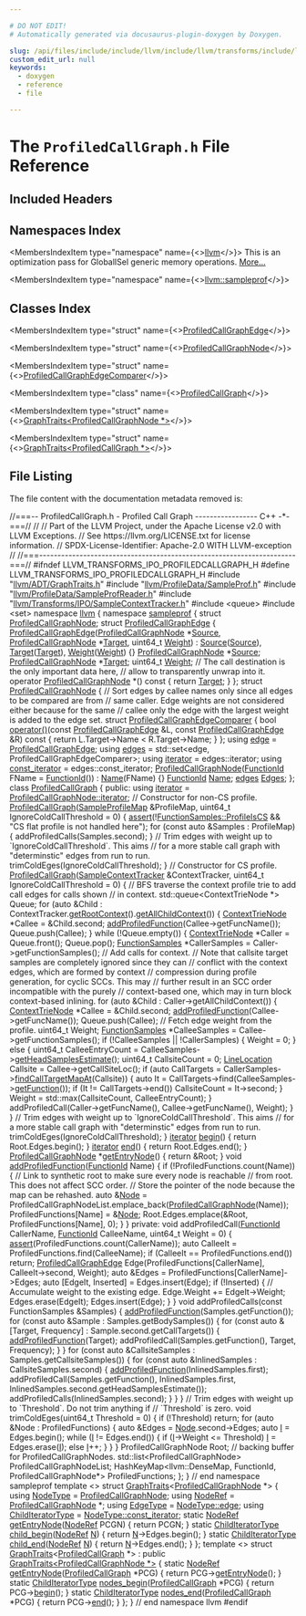 ```yaml
---

# DO NOT EDIT!
# Automatically generated via docusaurus-plugin-doxygen by Doxygen.

slug: /api/files/include/include/llvm/include/llvm/transforms/include/llvm/transforms/ipo/profiledcallgraph-h
custom_edit_url: null
keywords:
  - doxygen
  - reference
  - file

---
```





# The `ProfiledCallGraph.h` File Reference

<DoxygenPage pluginConfig={pluginConfig}>



## Included Headers

<IncludesList>
<IncludesListItem
  filePath="llvm/ADT/GraphTraits.h"
  permalink="/docs/api/files/include/include/llvm/include/llvm/adt/graphtraits-h"
  isLocal="true" />
<IncludesListItem
  filePath="llvm/ProfileData/SampleProf.h"
  permalink="/docs/api/files/include/include/llvm/include/llvm/profiledata/sampleprof-h"
  isLocal="true" />
<IncludesListItem
  filePath="llvm/ProfileData/SampleProfReader.h"
  permalink="/docs/api/files/include/include/llvm/include/llvm/profiledata/sampleprofreader-h"
  isLocal="true" />
<IncludesListItem
  filePath="llvm/Transforms/IPO/SampleContextTracker.h"
  permalink="/docs/api/files/include/include/llvm/include/llvm/transforms/include/llvm/transforms/ipo/samplecontexttracker-h"
  isLocal="true" />
<IncludesListItem
  filePath="queue"
  permalink=""
  isLocal="false" />
<IncludesListItem
  filePath="set"
  permalink=""
  isLocal="false" />
</IncludesList>

## Namespaces Index

<MembersIndex>

<MembersIndexItem
  type="namespace"
  name={<><a href="/docs/api/namespaces/llvm">llvm</a></>}>
This is an optimization pass for GlobalISel generic memory operations. <a href="/docs/api/namespaces/llvm/#details">More...</a>
</MembersIndexItem>

<MembersIndexItem
  type="namespace"
  name={<><a href="/docs/api/namespaces/llvm/sampleprof">llvm::sampleprof</a></>}>
</MembersIndexItem>

</MembersIndex>

## Classes Index

<MembersIndex>

<MembersIndexItem
  type="struct"
  name={<><a href="/docs/api/structs/llvm/sampleprof/profiledcallgraphedge">ProfiledCallGraphEdge</a></>}>
</MembersIndexItem>

<MembersIndexItem
  type="struct"
  name={<><a href="/docs/api/structs/llvm/sampleprof/profiledcallgraphnode">ProfiledCallGraphNode</a></>}>
</MembersIndexItem>

<MembersIndexItem
  type="struct"
  name={<><a href="/docs/api/structs/llvm/sampleprof/profiledcallgraphnode/profiledcallgraphedgecomparer">ProfiledCallGraphEdgeComparer</a></>}>
</MembersIndexItem>

<MembersIndexItem
  type="class"
  name={<><a href="/docs/api/classes/llvm/sampleprof/profiledcallgraph">ProfiledCallGraph</a></>}>
</MembersIndexItem>

<MembersIndexItem
  type="struct"
  name={<><a href="/docs/api/structs/llvm/graphtraits-3415cdfe2a550135494395498d7d0793">GraphTraits&lt;ProfiledCallGraphNode *&gt;</a></>}>
</MembersIndexItem>

<MembersIndexItem
  type="struct"
  name={<><a href="/docs/api/structs/llvm/graphtraits-f1a5a865e618ee33971da5868fe61069">GraphTraits&lt;ProfiledCallGraph *&gt;</a></>}>
</MembersIndexItem>

</MembersIndex>


## File Listing

The file content with the documentation metadata removed is:

<ProgramListing>

<Link id="l00001" /><CodeLine lineNumber="1"><Highlight kind="comment">//===-- ProfiledCallGraph.h - Profiled Call Graph ----------------- C++ -&#42;-===//</Highlight><Highlight kind="normal"></Highlight></CodeLine>
<Link id="l00002" /><CodeLine lineNumber="2"><Highlight kind="normal"></Highlight><Highlight kind="comment">//</Highlight><Highlight kind="normal"></Highlight></CodeLine>
<Link id="l00003" /><CodeLine lineNumber="3"><Highlight kind="normal"></Highlight><Highlight kind="comment">// Part of the LLVM Project, under the Apache License v2.0 with LLVM Exceptions.</Highlight><Highlight kind="normal"></Highlight></CodeLine>
<Link id="l00004" /><CodeLine lineNumber="4"><Highlight kind="normal"></Highlight><Highlight kind="comment">// See https://llvm.org/LICENSE.txt for license information.</Highlight><Highlight kind="normal"></Highlight></CodeLine>
<Link id="l00005" /><CodeLine lineNumber="5"><Highlight kind="normal"></Highlight><Highlight kind="comment">// SPDX-License-Identifier: Apache-2.0 WITH LLVM-exception</Highlight><Highlight kind="normal"></Highlight></CodeLine>
<Link id="l00006" /><CodeLine lineNumber="6"><Highlight kind="normal"></Highlight><Highlight kind="comment">//</Highlight><Highlight kind="normal"></Highlight></CodeLine>
<Link id="l00007" /><CodeLine lineNumber="7"><Highlight kind="normal"></Highlight><Highlight kind="comment">//===----------------------------------------------------------------------===//</Highlight><Highlight kind="normal"></Highlight></CodeLine>
<Link id="l00008" /><CodeLine lineNumber="8"><Highlight kind="normal"></Highlight></CodeLine>
<Link id="l00009" /><CodeLine lineNumber="9"><Highlight kind="normal"></Highlight><Highlight kind="preprocessor">#ifndef LLVM&#95;TRANSFORMS&#95;IPO&#95;PROFILEDCALLGRAPH&#95;H</Highlight><Highlight kind="normal"></Highlight></CodeLine>
<Link id="l00010" /><CodeLine lineNumber="10"><Highlight kind="normal"></Highlight><Highlight kind="preprocessor">#define LLVM&#95;TRANSFORMS&#95;IPO&#95;PROFILEDCALLGRAPH&#95;H</Highlight><Highlight kind="normal"></Highlight></CodeLine>
<Link id="l00011" /><CodeLine lineNumber="11"><Highlight kind="normal"></Highlight></CodeLine>
<Link id="l00012" /><CodeLine lineNumber="12"><Highlight kind="normal"></Highlight><Highlight kind="preprocessor">#include &quot;<a href="/docs/api/files/include/include/llvm/include/llvm/adt/graphtraits-h">llvm/ADT/GraphTraits.h</a>&quot;</Highlight><Highlight kind="normal"></Highlight></CodeLine>
<Link id="l00013" /><CodeLine lineNumber="13"><Highlight kind="normal"></Highlight><Highlight kind="preprocessor">#include &quot;<a href="/docs/api/files/include/include/llvm/include/llvm/profiledata/sampleprof-h">llvm/ProfileData/SampleProf.h</a>&quot;</Highlight><Highlight kind="normal"></Highlight></CodeLine>
<Link id="l00014" /><CodeLine lineNumber="14"><Highlight kind="normal"></Highlight><Highlight kind="preprocessor">#include &quot;<a href="/docs/api/files/include/include/llvm/include/llvm/profiledata/sampleprofreader-h">llvm/ProfileData/SampleProfReader.h</a>&quot;</Highlight><Highlight kind="normal"></Highlight></CodeLine>
<Link id="l00015" /><CodeLine lineNumber="15"><Highlight kind="normal"></Highlight><Highlight kind="preprocessor">#include &quot;<a href="/docs/api/files/include/include/llvm/include/llvm/transforms/include/llvm/transforms/ipo/samplecontexttracker-h">llvm/Transforms/IPO/SampleContextTracker.h</a>&quot;</Highlight><Highlight kind="normal"></Highlight></CodeLine>
<Link id="l00016" /><CodeLine lineNumber="16"><Highlight kind="normal"></Highlight><Highlight kind="preprocessor">#include &lt;queue&gt;</Highlight><Highlight kind="normal"></Highlight></CodeLine>
<Link id="l00017" /><CodeLine lineNumber="17"><Highlight kind="normal"></Highlight><Highlight kind="preprocessor">#include &lt;set&gt;</Highlight><Highlight kind="normal"></Highlight></CodeLine>
<Link id="l00018" /><CodeLine lineNumber="18"><Highlight kind="normal"></Highlight></CodeLine>
<Link id="l00019" /><CodeLine lineNumber="19"><Highlight kind="normal"></Highlight><Highlight kind="keyword">namespace </Highlight><Highlight kind="normal"><a href="/docs/api/namespaces/llvm">llvm</a> &#123;</Highlight></CodeLine>
<Link id="l00020" /><CodeLine lineNumber="20"><Highlight kind="normal"></Highlight><Highlight kind="keyword">namespace </Highlight><Highlight kind="normal"><a href="/docs/api/namespaces/llvm/sampleprof">sampleprof</a> &#123;</Highlight></CodeLine>
<Link id="l00021" /><CodeLine lineNumber="21"><Highlight kind="normal"></Highlight></CodeLine>
<Link id="l00022" /><CodeLine lineNumber="22"><Highlight kind="normal"></Highlight><Highlight kind="keyword">struct </Highlight><Highlight kind="normal"><a href="/docs/api/structs/llvm/sampleprof/profiledcallgraphnode">ProfiledCallGraphNode</a>;</Highlight></CodeLine>
<Link id="l00023" /><CodeLine lineNumber="23"><Highlight kind="normal"></Highlight></CodeLine>
<Link id="l00024" /><CodeLine lineNumber="24" lineLink="/docs/api/structs/llvm/sampleprof/profiledcallgraphedge"><Highlight kind="normal"></Highlight><Highlight kind="keyword">struct </Highlight><Highlight kind="normal"><a href="/docs/api/structs/llvm/sampleprof/profiledcallgraphedge/#a7c3bce256b7fc8bcec5313720be8a1fb">ProfiledCallGraphEdge</a> &#123;</Highlight></CodeLine>
<Link id="l00025" /><CodeLine lineNumber="25" lineLink="/docs/api/structs/llvm/sampleprof/profiledcallgraphedge/#a7c3bce256b7fc8bcec5313720be8a1fb"><Highlight kind="normal">  <a href="/docs/api/structs/llvm/sampleprof/profiledcallgraphedge/#a7c3bce256b7fc8bcec5313720be8a1fb">ProfiledCallGraphEdge</a>(<a href="/docs/api/structs/llvm/sampleprof/profiledcallgraphnode">ProfiledCallGraphNode</a> &#42;<a href="/docs/api/structs/llvm/sampleprof/profiledcallgraphedge/#aceb419031c00964beca4bc216d551a92">Source</a>,</Highlight></CodeLine>
<Link id="l00026" /><CodeLine lineNumber="26"><Highlight kind="normal">                        <a href="/docs/api/structs/llvm/sampleprof/profiledcallgraphnode">ProfiledCallGraphNode</a> &#42;<a href="/docs/api/structs/llvm/sampleprof/profiledcallgraphedge/#a2fc59329671e9c73c6e874e528d99cb8">Target</a>, uint64&#95;t <a href="/docs/api/structs/llvm/sampleprof/profiledcallgraphedge/#af2bbcdc7eb00fee33abbccc81546aa19">Weight</a>)</Highlight></CodeLine>
<Link id="l00027" /><CodeLine lineNumber="27"><Highlight kind="normal">      : <a href="/docs/api/structs/llvm/sampleprof/profiledcallgraphedge/#aceb419031c00964beca4bc216d551a92">Source</a>(<a href="/docs/api/structs/llvm/sampleprof/profiledcallgraphedge/#aceb419031c00964beca4bc216d551a92">Source</a>), <a href="/docs/api/structs/llvm/sampleprof/profiledcallgraphedge/#a2fc59329671e9c73c6e874e528d99cb8">Target</a>(<a href="/docs/api/structs/llvm/sampleprof/profiledcallgraphedge/#a2fc59329671e9c73c6e874e528d99cb8">Target</a>), <a href="/docs/api/structs/llvm/sampleprof/profiledcallgraphedge/#af2bbcdc7eb00fee33abbccc81546aa19">Weight</a>(<a href="/docs/api/structs/llvm/sampleprof/profiledcallgraphedge/#af2bbcdc7eb00fee33abbccc81546aa19">Weight</a>) &#123;&#125;</Highlight></CodeLine>
<Link id="l00028" /><CodeLine lineNumber="28" lineLink="/docs/api/structs/llvm/sampleprof/profiledcallgraphedge/#aceb419031c00964beca4bc216d551a92"><Highlight kind="normal">  <a href="/docs/api/structs/llvm/sampleprof/profiledcallgraphnode">ProfiledCallGraphNode</a> &#42;<a href="/docs/api/structs/llvm/sampleprof/profiledcallgraphedge/#aceb419031c00964beca4bc216d551a92">Source</a>;</Highlight></CodeLine>
<Link id="l00029" /><CodeLine lineNumber="29" lineLink="/docs/api/structs/llvm/sampleprof/profiledcallgraphedge/#a2fc59329671e9c73c6e874e528d99cb8"><Highlight kind="normal">  <a href="/docs/api/structs/llvm/sampleprof/profiledcallgraphnode">ProfiledCallGraphNode</a> &#42;<a href="/docs/api/structs/llvm/sampleprof/profiledcallgraphedge/#a2fc59329671e9c73c6e874e528d99cb8">Target</a>;</Highlight></CodeLine>
<Link id="l00030" /><CodeLine lineNumber="30" lineLink="/docs/api/structs/llvm/sampleprof/profiledcallgraphedge/#af2bbcdc7eb00fee33abbccc81546aa19"><Highlight kind="normal">  uint64&#95;t <a href="/docs/api/structs/llvm/sampleprof/profiledcallgraphedge/#af2bbcdc7eb00fee33abbccc81546aa19">Weight</a>;</Highlight></CodeLine>
<Link id="l00031" /><CodeLine lineNumber="31"><Highlight kind="normal"></Highlight></CodeLine>
<Link id="l00032" /><CodeLine lineNumber="32"><Highlight kind="normal">  </Highlight><Highlight kind="comment">// The call destination is the only important data here,</Highlight><Highlight kind="normal"></Highlight></CodeLine>
<Link id="l00033" /><CodeLine lineNumber="33"><Highlight kind="normal">  </Highlight><Highlight kind="comment">// allow to transparently unwrap into it.</Highlight><Highlight kind="normal"></Highlight></CodeLine>
<Link id="l00034" /><CodeLine lineNumber="34" lineLink="/docs/api/structs/llvm/sampleprof/profiledcallgraphedge/#a85a71e9cbc21873264089de8181b5bf2"><Highlight kind="normal">  </Highlight><Highlight kind="keyword">operator</Highlight><Highlight kind="normal"> <a href="/docs/api/structs/llvm/sampleprof/profiledcallgraphnode">ProfiledCallGraphNode</a> &#42;() </Highlight><Highlight kind="keyword">const</Highlight><Highlight kind="normal"> &#123; </Highlight><Highlight kind="keywordflow">return</Highlight><Highlight kind="normal"> <a href="/docs/api/structs/llvm/sampleprof/profiledcallgraphedge/#a2fc59329671e9c73c6e874e528d99cb8">Target</a>; &#125;</Highlight></CodeLine>
<Link id="l00035" /><CodeLine lineNumber="35"><Highlight kind="normal">&#125;;</Highlight></CodeLine>
<Link id="l00036" /><CodeLine lineNumber="36"><Highlight kind="normal"></Highlight></CodeLine>
<Link id="l00037" /><CodeLine lineNumber="37" lineLink="/docs/api/structs/llvm/sampleprof/profiledcallgraphnode"><Highlight kind="normal"></Highlight><Highlight kind="keyword">struct </Highlight><Highlight kind="normal"><a href="/docs/api/structs/llvm/sampleprof/profiledcallgraphnode/#abdd420ba5613385713d3034e35c89721">ProfiledCallGraphNode</a> &#123;</Highlight></CodeLine>
<Link id="l00038" /><CodeLine lineNumber="38"><Highlight kind="normal"></Highlight></CodeLine>
<Link id="l00039" /><CodeLine lineNumber="39"><Highlight kind="normal">  </Highlight><Highlight kind="comment">// Sort edges by callee names only since all edges to be compared are from</Highlight><Highlight kind="normal"></Highlight></CodeLine>
<Link id="l00040" /><CodeLine lineNumber="40"><Highlight kind="normal">  </Highlight><Highlight kind="comment">// same caller. Edge weights are not considered either because for the same</Highlight><Highlight kind="normal"></Highlight></CodeLine>
<Link id="l00041" /><CodeLine lineNumber="41"><Highlight kind="normal">  </Highlight><Highlight kind="comment">// callee only the edge with the largest weight is added to the edge set.</Highlight><Highlight kind="normal"></Highlight></CodeLine>
<Link id="l00042" /><CodeLine lineNumber="42" lineLink="/docs/api/structs/llvm/sampleprof/profiledcallgraphnode/profiledcallgraphedgecomparer"><Highlight kind="normal">  </Highlight><Highlight kind="keyword">struct </Highlight><Highlight kind="normal"><a href="/docs/api/structs/llvm/sampleprof/profiledcallgraphnode/profiledcallgraphedgecomparer">ProfiledCallGraphEdgeComparer</a> &#123;</Highlight></CodeLine>
<Link id="l00043" /><CodeLine lineNumber="43" lineLink="/docs/api/structs/llvm/sampleprof/profiledcallgraphnode/profiledcallgraphedgecomparer/#a50bb1bb7aa72e7d13636a2e4e9416cf6"><Highlight kind="normal">    </Highlight><Highlight kind="keywordtype">bool</Highlight><Highlight kind="normal"> <a href="/docs/api/structs/llvm/sampleprof/profiledcallgraphnode/profiledcallgraphedgecomparer/#a50bb1bb7aa72e7d13636a2e4e9416cf6">operator()</a>(</Highlight><Highlight kind="keyword">const</Highlight><Highlight kind="normal"> <a href="/docs/api/structs/llvm/sampleprof/profiledcallgraphedge">ProfiledCallGraphEdge</a> &amp;L,</Highlight></CodeLine>
<Link id="l00044" /><CodeLine lineNumber="44"><Highlight kind="normal">                    </Highlight><Highlight kind="keyword">const</Highlight><Highlight kind="normal"> <a href="/docs/api/structs/llvm/sampleprof/profiledcallgraphedge">ProfiledCallGraphEdge</a> &amp;R)</Highlight><Highlight kind="keyword"> const </Highlight><Highlight kind="normal">&#123;</Highlight></CodeLine>
<Link id="l00045" /><CodeLine lineNumber="45"><Highlight kind="normal">      </Highlight><Highlight kind="keywordflow">return</Highlight><Highlight kind="normal"> L.Target-&gt;Name &lt; R.Target-&gt;Name;</Highlight></CodeLine>
<Link id="l00046" /><CodeLine lineNumber="46"><Highlight kind="normal">    &#125;</Highlight></CodeLine>
<Link id="l00047" /><CodeLine lineNumber="47"><Highlight kind="normal">  &#125;;</Highlight></CodeLine>
<Link id="l00048" /><CodeLine lineNumber="48"><Highlight kind="normal"></Highlight></CodeLine>
<Link id="l00049" /><CodeLine lineNumber="49" lineLink="/docs/api/structs/llvm/sampleprof/profiledcallgraphnode/#a0afd459a1b738db14c5bfb83b67bfb9b"><Highlight kind="normal">  </Highlight><Highlight kind="keyword">using </Highlight><Highlight kind="normal"><a href="/docs/api/structs/llvm/sampleprof/profiledcallgraphnode/#a0afd459a1b738db14c5bfb83b67bfb9b">edge</a> = <a href="/docs/api/structs/llvm/sampleprof/profiledcallgraphedge">ProfiledCallGraphEdge</a>;</Highlight></CodeLine>
<Link id="l00050" /><CodeLine lineNumber="50" lineLink="/docs/api/structs/llvm/sampleprof/profiledcallgraphnode/#ae36cb6f735074d0bac050b95b6cace5d"><Highlight kind="normal">  </Highlight><Highlight kind="keyword">using </Highlight><Highlight kind="normal"><a href="/docs/api/structs/llvm/sampleprof/profiledcallgraphnode/#ae36cb6f735074d0bac050b95b6cace5d">edges</a> = std::set&lt;edge, ProfiledCallGraphEdgeComparer&gt;;</Highlight></CodeLine>
<Link id="l00051" /><CodeLine lineNumber="51" lineLink="/docs/api/structs/llvm/sampleprof/profiledcallgraphnode/#a1ba04bfbe655da7d83d348727cca718c"><Highlight kind="normal">  </Highlight><Highlight kind="keyword">using </Highlight><Highlight kind="normal"><a href="/docs/api/structs/llvm/sampleprof/profiledcallgraphnode/#a1ba04bfbe655da7d83d348727cca718c">iterator</a> = edges::iterator;</Highlight></CodeLine>
<Link id="l00052" /><CodeLine lineNumber="52" lineLink="/docs/api/structs/llvm/sampleprof/profiledcallgraphnode/#aa592b4d1dc7f90b355b7aa3f51c24076"><Highlight kind="normal">  </Highlight><Highlight kind="keyword">using </Highlight><Highlight kind="normal"><a href="/docs/api/structs/llvm/sampleprof/profiledcallgraphnode/#aa592b4d1dc7f90b355b7aa3f51c24076">const&#95;iterator</a> = edges::const&#95;iterator;</Highlight></CodeLine>
<Link id="l00053" /><CodeLine lineNumber="53"><Highlight kind="normal">  </Highlight></CodeLine>
<Link id="l00054" /><CodeLine lineNumber="54" lineLink="/docs/api/structs/llvm/sampleprof/profiledcallgraphnode/#abdd420ba5613385713d3034e35c89721"><Highlight kind="normal">  <a href="/docs/api/structs/llvm/sampleprof/profiledcallgraphnode/#abdd420ba5613385713d3034e35c89721">ProfiledCallGraphNode</a>(<a href="/docs/api/classes/llvm/sampleprof/functionid">FunctionId</a> FName = <a href="/docs/api/classes/llvm/sampleprof/functionid">FunctionId</a>()) : <a href="/docs/api/structs/llvm/sampleprof/profiledcallgraphnode/#a63514e8cd47d00be89f96318273beec0">Name</a>(FName)</Highlight></CodeLine>
<Link id="l00055" /><CodeLine lineNumber="55"><Highlight kind="normal">  &#123;&#125;</Highlight></CodeLine>
<Link id="l00056" /><CodeLine lineNumber="56"><Highlight kind="normal">  </Highlight></CodeLine>
<Link id="l00057" /><CodeLine lineNumber="57" lineLink="/docs/api/structs/llvm/sampleprof/profiledcallgraphnode/#a63514e8cd47d00be89f96318273beec0"><Highlight kind="normal">  <a href="/docs/api/classes/llvm/sampleprof/functionid">FunctionId</a> <a href="/docs/api/structs/llvm/sampleprof/profiledcallgraphnode/#a63514e8cd47d00be89f96318273beec0">Name</a>;</Highlight></CodeLine>
<Link id="l00058" /><CodeLine lineNumber="58" lineLink="/docs/api/structs/llvm/sampleprof/profiledcallgraphnode/#ab54bff9364171f4e3fa9ffe6d23909e1"><Highlight kind="normal">  <a href="/docs/api/structs/llvm/sampleprof/profiledcallgraphnode/#ae36cb6f735074d0bac050b95b6cace5d">edges</a> <a href="/docs/api/structs/llvm/sampleprof/profiledcallgraphnode/#ab54bff9364171f4e3fa9ffe6d23909e1">Edges</a>;</Highlight></CodeLine>
<Link id="l00059" /><CodeLine lineNumber="59"><Highlight kind="normal">&#125;;</Highlight></CodeLine>
<Link id="l00060" /><CodeLine lineNumber="60"><Highlight kind="normal"></Highlight></CodeLine>
<Link id="l00061" /><CodeLine lineNumber="61" lineLink="/docs/api/classes/llvm/sampleprof/profiledcallgraph"><Highlight kind="normal"></Highlight><Highlight kind="keyword">class </Highlight><Highlight kind="normal"><a href="/docs/api/classes/llvm/sampleprof/profiledcallgraph/#ae5daf6edacb298caa44c8305b0b591a4">ProfiledCallGraph</a> &#123;</Highlight></CodeLine>
<Link id="l00062" /><CodeLine lineNumber="62"><Highlight kind="normal"></Highlight><Highlight kind="keyword">public</Highlight><Highlight kind="normal">:</Highlight></CodeLine>
<Link id="l00063" /><CodeLine lineNumber="63" lineLink="/docs/api/classes/llvm/sampleprof/profiledcallgraph/#a9bcc7eefa431e84d1636faf7d86fe225"><Highlight kind="normal">  </Highlight><Highlight kind="keyword">using </Highlight><Highlight kind="normal"><a href="/docs/api/classes/llvm/sampleprof/profiledcallgraph/#a9bcc7eefa431e84d1636faf7d86fe225">iterator</a> = <a href="/docs/api/structs/llvm/sampleprof/profiledcallgraphnode/#a1ba04bfbe655da7d83d348727cca718c">ProfiledCallGraphNode::iterator</a>;</Highlight></CodeLine>
<Link id="l00064" /><CodeLine lineNumber="64"><Highlight kind="normal"></Highlight></CodeLine>
<Link id="l00065" /><CodeLine lineNumber="65"><Highlight kind="normal">  </Highlight><Highlight kind="comment">// Constructor for non-CS profile.</Highlight><Highlight kind="normal"></Highlight></CodeLine>
<Link id="l00066" /><CodeLine lineNumber="66" lineLink="/docs/api/classes/llvm/sampleprof/profiledcallgraph/#ae5daf6edacb298caa44c8305b0b591a4"><Highlight kind="normal">  <a href="/docs/api/classes/llvm/sampleprof/profiledcallgraph/#ae5daf6edacb298caa44c8305b0b591a4">ProfiledCallGraph</a>(<a href="/docs/api/classes/llvm/sampleprof/sampleprofilemap">SampleProfileMap</a> &amp;ProfileMap,</Highlight></CodeLine>
<Link id="l00067" /><CodeLine lineNumber="67"><Highlight kind="normal">                    uint64&#95;t IgnoreColdCallThreshold = 0) &#123;</Highlight></CodeLine>
<Link id="l00068" /><CodeLine lineNumber="68"><Highlight kind="normal">    <a href="/docs/api/files/lib/lib/target/lib/target/amdgpu/silowercontrolflow-cpp/#a4868c5d81c5ccc98c47aeab6244346a0">assert</a>(!<a href="/docs/api/classes/llvm/sampleprof/functionsamples/#a67e19eb484a5eaa31b22894398e258c0">FunctionSamples::ProfileIsCS</a> &amp;&amp;</Highlight></CodeLine>
<Link id="l00069" /><CodeLine lineNumber="69"><Highlight kind="normal">           </Highlight><Highlight kind="stringliteral">&quot;CS flat profile is not handled here&quot;</Highlight><Highlight kind="normal">);</Highlight></CodeLine>
<Link id="l00070" /><CodeLine lineNumber="70"><Highlight kind="normal">    </Highlight><Highlight kind="keywordflow">for</Highlight><Highlight kind="normal"> (</Highlight><Highlight kind="keyword">const</Highlight><Highlight kind="normal"> </Highlight><Highlight kind="keyword">auto</Highlight><Highlight kind="normal"> &amp;Samples : ProfileMap) &#123;</Highlight></CodeLine>
<Link id="l00071" /><CodeLine lineNumber="71"><Highlight kind="normal">      addProfiledCalls(Samples.second);</Highlight></CodeLine>
<Link id="l00072" /><CodeLine lineNumber="72"><Highlight kind="normal">    &#125;</Highlight></CodeLine>
<Link id="l00073" /><CodeLine lineNumber="73"><Highlight kind="normal"></Highlight></CodeLine>
<Link id="l00074" /><CodeLine lineNumber="74"><Highlight kind="normal">    </Highlight><Highlight kind="comment">// Trim edges with weight up to &#96;IgnoreColdCallThreshold&#96;. This aims</Highlight><Highlight kind="normal"></Highlight></CodeLine>
<Link id="l00075" /><CodeLine lineNumber="75"><Highlight kind="normal">    </Highlight><Highlight kind="comment">// for a more stable call graph with &quot;determinstic&quot; edges from run to run.</Highlight><Highlight kind="normal"></Highlight></CodeLine>
<Link id="l00076" /><CodeLine lineNumber="76"><Highlight kind="normal">    trimColdEges(IgnoreColdCallThreshold);</Highlight></CodeLine>
<Link id="l00077" /><CodeLine lineNumber="77"><Highlight kind="normal">  &#125;</Highlight></CodeLine>
<Link id="l00078" /><CodeLine lineNumber="78"><Highlight kind="normal"></Highlight></CodeLine>
<Link id="l00079" /><CodeLine lineNumber="79"><Highlight kind="normal">  </Highlight><Highlight kind="comment">// Constructor for CS profile.</Highlight><Highlight kind="normal"></Highlight></CodeLine>
<Link id="l00080" /><CodeLine lineNumber="80" lineLink="/docs/api/classes/llvm/sampleprof/profiledcallgraph/#acae2ab44bcb9d9add7c351061ac8e6f6"><Highlight kind="normal">  <a href="/docs/api/classes/llvm/sampleprof/profiledcallgraph/#acae2ab44bcb9d9add7c351061ac8e6f6">ProfiledCallGraph</a>(<a href="/docs/api/classes/llvm/samplecontexttracker">SampleContextTracker</a> &amp;ContextTracker,</Highlight></CodeLine>
<Link id="l00081" /><CodeLine lineNumber="81"><Highlight kind="normal">                    uint64&#95;t IgnoreColdCallThreshold = 0) &#123;</Highlight></CodeLine>
<Link id="l00082" /><CodeLine lineNumber="82"><Highlight kind="normal">    </Highlight><Highlight kind="comment">// BFS traverse the context profile trie to add call edges for calls shown</Highlight><Highlight kind="normal"></Highlight></CodeLine>
<Link id="l00083" /><CodeLine lineNumber="83"><Highlight kind="normal">    </Highlight><Highlight kind="comment">// in context.</Highlight><Highlight kind="normal"></Highlight></CodeLine>
<Link id="l00084" /><CodeLine lineNumber="84"><Highlight kind="normal">    std::queue&lt;ContextTrieNode &#42;&gt; Queue;</Highlight></CodeLine>
<Link id="l00085" /><CodeLine lineNumber="85"><Highlight kind="normal">    </Highlight><Highlight kind="keywordflow">for</Highlight><Highlight kind="normal"> (</Highlight><Highlight kind="keyword">auto</Highlight><Highlight kind="normal"> &amp;Child : ContextTracker.<a href="/docs/api/classes/llvm/samplecontexttracker/#a42ff5d19f024e956412b151ae3a095ec">getRootContext</a>().<a href="/docs/api/classes/llvm/contexttrienode/#a0f957c3b9a4c1c915ff992784abea057">getAllChildContext</a>()) &#123;</Highlight></CodeLine>
<Link id="l00086" /><CodeLine lineNumber="86"><Highlight kind="normal">      <a href="/docs/api/classes/llvm/contexttrienode">ContextTrieNode</a> &#42;Callee = &amp;Child.second;</Highlight></CodeLine>
<Link id="l00087" /><CodeLine lineNumber="87"><Highlight kind="normal">      <a href="/docs/api/classes/llvm/sampleprof/profiledcallgraph/#abb2f80085f5ee5fd2f1c262f067f8be2">addProfiledFunction</a>(Callee-&gt;getFuncName());</Highlight></CodeLine>
<Link id="l00088" /><CodeLine lineNumber="88"><Highlight kind="normal">      Queue.push(Callee);</Highlight></CodeLine>
<Link id="l00089" /><CodeLine lineNumber="89"><Highlight kind="normal">    &#125;</Highlight></CodeLine>
<Link id="l00090" /><CodeLine lineNumber="90"><Highlight kind="normal"></Highlight></CodeLine>
<Link id="l00091" /><CodeLine lineNumber="91"><Highlight kind="normal">    </Highlight><Highlight kind="keywordflow">while</Highlight><Highlight kind="normal"> (!Queue.empty()) &#123;</Highlight></CodeLine>
<Link id="l00092" /><CodeLine lineNumber="92"><Highlight kind="normal">      <a href="/docs/api/classes/llvm/contexttrienode">ContextTrieNode</a> &#42;Caller = Queue.front();</Highlight></CodeLine>
<Link id="l00093" /><CodeLine lineNumber="93"><Highlight kind="normal">      Queue.pop();</Highlight></CodeLine>
<Link id="l00094" /><CodeLine lineNumber="94"><Highlight kind="normal">      <a href="/docs/api/classes/llvm/sampleprof/functionsamples">FunctionSamples</a> &#42;CallerSamples = Caller-&gt;getFunctionSamples();</Highlight></CodeLine>
<Link id="l00095" /><CodeLine lineNumber="95"><Highlight kind="normal"></Highlight></CodeLine>
<Link id="l00096" /><CodeLine lineNumber="96"><Highlight kind="normal">      </Highlight><Highlight kind="comment">// Add calls for context.</Highlight><Highlight kind="normal"></Highlight></CodeLine>
<Link id="l00097" /><CodeLine lineNumber="97"><Highlight kind="normal">      </Highlight><Highlight kind="comment">// Note that callsite target samples are completely ignored since they can</Highlight><Highlight kind="normal"></Highlight></CodeLine>
<Link id="l00098" /><CodeLine lineNumber="98"><Highlight kind="normal">      </Highlight><Highlight kind="comment">// conflict with the context edges, which are formed by context</Highlight><Highlight kind="normal"></Highlight></CodeLine>
<Link id="l00099" /><CodeLine lineNumber="99"><Highlight kind="normal">      </Highlight><Highlight kind="comment">// compression during profile generation, for cyclic SCCs. This may</Highlight><Highlight kind="normal"></Highlight></CodeLine>
<Link id="l00100" /><CodeLine lineNumber="100"><Highlight kind="normal">      </Highlight><Highlight kind="comment">// further result in an SCC order incompatible with the purely</Highlight><Highlight kind="normal"></Highlight></CodeLine>
<Link id="l00101" /><CodeLine lineNumber="101"><Highlight kind="normal">      </Highlight><Highlight kind="comment">// context-based one, which may in turn block context-based inlining.</Highlight><Highlight kind="normal"></Highlight></CodeLine>
<Link id="l00102" /><CodeLine lineNumber="102"><Highlight kind="normal">      </Highlight><Highlight kind="keywordflow">for</Highlight><Highlight kind="normal"> (</Highlight><Highlight kind="keyword">auto</Highlight><Highlight kind="normal"> &amp;Child : Caller-&gt;getAllChildContext()) &#123;</Highlight></CodeLine>
<Link id="l00103" /><CodeLine lineNumber="103"><Highlight kind="normal">        <a href="/docs/api/classes/llvm/contexttrienode">ContextTrieNode</a> &#42;Callee = &amp;Child.second;</Highlight></CodeLine>
<Link id="l00104" /><CodeLine lineNumber="104"><Highlight kind="normal">        <a href="/docs/api/classes/llvm/sampleprof/profiledcallgraph/#abb2f80085f5ee5fd2f1c262f067f8be2">addProfiledFunction</a>(Callee-&gt;getFuncName());</Highlight></CodeLine>
<Link id="l00105" /><CodeLine lineNumber="105"><Highlight kind="normal">        Queue.push(Callee);</Highlight></CodeLine>
<Link id="l00106" /><CodeLine lineNumber="106"><Highlight kind="normal"></Highlight></CodeLine>
<Link id="l00107" /><CodeLine lineNumber="107"><Highlight kind="normal">        </Highlight><Highlight kind="comment">// Fetch edge weight from the profile.</Highlight><Highlight kind="normal"></Highlight></CodeLine>
<Link id="l00108" /><CodeLine lineNumber="108"><Highlight kind="normal">        uint64&#95;t Weight;</Highlight></CodeLine>
<Link id="l00109" /><CodeLine lineNumber="109"><Highlight kind="normal">        <a href="/docs/api/classes/llvm/sampleprof/functionsamples">FunctionSamples</a> &#42;CalleeSamples = Callee-&gt;getFunctionSamples();</Highlight></CodeLine>
<Link id="l00110" /><CodeLine lineNumber="110"><Highlight kind="normal">        </Highlight><Highlight kind="keywordflow">if</Highlight><Highlight kind="normal"> (!CalleeSamples || !CallerSamples) &#123;</Highlight></CodeLine>
<Link id="l00111" /><CodeLine lineNumber="111"><Highlight kind="normal">          Weight = 0;</Highlight></CodeLine>
<Link id="l00112" /><CodeLine lineNumber="112"><Highlight kind="normal">        &#125; </Highlight><Highlight kind="keywordflow">else</Highlight><Highlight kind="normal"> &#123;</Highlight></CodeLine>
<Link id="l00113" /><CodeLine lineNumber="113"><Highlight kind="normal">          uint64&#95;t CalleeEntryCount = CalleeSamples-&gt;<a href="/docs/api/classes/llvm/sampleprof/functionsamples/#af757985efc97179779ea3fc9e84f4735">getHeadSamplesEstimate</a>();</Highlight></CodeLine>
<Link id="l00114" /><CodeLine lineNumber="114"><Highlight kind="normal">          uint64&#95;t CallsiteCount = 0;</Highlight></CodeLine>
<Link id="l00115" /><CodeLine lineNumber="115"><Highlight kind="normal">          <a href="/docs/api/structs/llvm/sampleprof/linelocation">LineLocation</a> Callsite = Callee-&gt;getCallSiteLoc();</Highlight></CodeLine>
<Link id="l00116" /><CodeLine lineNumber="116"><Highlight kind="normal">          </Highlight><Highlight kind="keywordflow">if</Highlight><Highlight kind="normal"> (</Highlight><Highlight kind="keyword">auto</Highlight><Highlight kind="normal"> CallTargets = CallerSamples-&gt;<a href="/docs/api/classes/llvm/sampleprof/functionsamples/#acbd03b8899e421aa9cab2850607a1b13">findCallTargetMapAt</a>(Callsite)) &#123;</Highlight></CodeLine>
<Link id="l00117" /><CodeLine lineNumber="117"><Highlight kind="normal">            </Highlight><Highlight kind="keyword">auto</Highlight><Highlight kind="normal"> It = CallTargets-&gt;find(CalleeSamples-&gt;<a href="/docs/api/classes/llvm/sampleprof/functionsamples/#a7ff8c2d016ae9169f35cdd1d1aaa1564">getFunction</a>());</Highlight></CodeLine>
<Link id="l00118" /><CodeLine lineNumber="118"><Highlight kind="normal">            </Highlight><Highlight kind="keywordflow">if</Highlight><Highlight kind="normal"> (It != CallTargets-&gt;end())</Highlight></CodeLine>
<Link id="l00119" /><CodeLine lineNumber="119"><Highlight kind="normal">              CallsiteCount = It-&gt;second;</Highlight></CodeLine>
<Link id="l00120" /><CodeLine lineNumber="120"><Highlight kind="normal">          &#125;</Highlight></CodeLine>
<Link id="l00121" /><CodeLine lineNumber="121"><Highlight kind="normal">          Weight = std::max(CallsiteCount, CalleeEntryCount);</Highlight></CodeLine>
<Link id="l00122" /><CodeLine lineNumber="122"><Highlight kind="normal">        &#125;</Highlight></CodeLine>
<Link id="l00123" /><CodeLine lineNumber="123"><Highlight kind="normal"></Highlight></CodeLine>
<Link id="l00124" /><CodeLine lineNumber="124"><Highlight kind="normal">        addProfiledCall(Caller-&gt;getFuncName(), Callee-&gt;getFuncName(), Weight);</Highlight></CodeLine>
<Link id="l00125" /><CodeLine lineNumber="125"><Highlight kind="normal">      &#125;</Highlight></CodeLine>
<Link id="l00126" /><CodeLine lineNumber="126"><Highlight kind="normal">    &#125;</Highlight></CodeLine>
<Link id="l00127" /><CodeLine lineNumber="127"><Highlight kind="normal"></Highlight></CodeLine>
<Link id="l00128" /><CodeLine lineNumber="128"><Highlight kind="normal">    </Highlight><Highlight kind="comment">// Trim edges with weight up to &#96;IgnoreColdCallThreshold&#96;. This aims</Highlight><Highlight kind="normal"></Highlight></CodeLine>
<Link id="l00129" /><CodeLine lineNumber="129"><Highlight kind="normal">    </Highlight><Highlight kind="comment">// for a more stable call graph with &quot;determinstic&quot; edges from run to run.</Highlight><Highlight kind="normal"></Highlight></CodeLine>
<Link id="l00130" /><CodeLine lineNumber="130"><Highlight kind="normal">    trimColdEges(IgnoreColdCallThreshold);</Highlight></CodeLine>
<Link id="l00131" /><CodeLine lineNumber="131"><Highlight kind="normal">  &#125;</Highlight></CodeLine>
<Link id="l00132" /><CodeLine lineNumber="132"><Highlight kind="normal"></Highlight></CodeLine>
<Link id="l00133" /><CodeLine lineNumber="133" lineLink="/docs/api/classes/llvm/sampleprof/profiledcallgraph/#ae0ddc9bdb077cf643f29ddd1320bafb4"><Highlight kind="normal">  <a href="/docs/api/classes/llvm/sampleprof/profiledcallgraph/#a9bcc7eefa431e84d1636faf7d86fe225">iterator</a> <a href="/docs/api/classes/llvm/sampleprof/profiledcallgraph/#ae0ddc9bdb077cf643f29ddd1320bafb4">begin</a>() &#123; </Highlight><Highlight kind="keywordflow">return</Highlight><Highlight kind="normal"> Root.Edges.begin(); &#125;</Highlight></CodeLine>
<Link id="l00134" /><CodeLine lineNumber="134" lineLink="/docs/api/classes/llvm/sampleprof/profiledcallgraph/#add34fd6645cc6eb20b5210117cd4f767"><Highlight kind="normal">  <a href="/docs/api/classes/llvm/sampleprof/profiledcallgraph/#a9bcc7eefa431e84d1636faf7d86fe225">iterator</a> <a href="/docs/api/classes/llvm/sampleprof/profiledcallgraph/#add34fd6645cc6eb20b5210117cd4f767">end</a>() &#123; </Highlight><Highlight kind="keywordflow">return</Highlight><Highlight kind="normal"> Root.Edges.end(); &#125;</Highlight></CodeLine>
<Link id="l00135" /><CodeLine lineNumber="135" lineLink="/docs/api/classes/llvm/sampleprof/profiledcallgraph/#a4afbf3b4aab03e1777b67fd657d03cb5"><Highlight kind="normal">  <a href="/docs/api/structs/llvm/sampleprof/profiledcallgraphnode">ProfiledCallGraphNode</a> &#42;<a href="/docs/api/classes/llvm/sampleprof/profiledcallgraph/#a4afbf3b4aab03e1777b67fd657d03cb5">getEntryNode</a>() &#123; </Highlight><Highlight kind="keywordflow">return</Highlight><Highlight kind="normal"> &amp;Root; &#125;</Highlight></CodeLine>
<Link id="l00136" /><CodeLine lineNumber="136"><Highlight kind="normal">  </Highlight></CodeLine>
<Link id="l00137" /><CodeLine lineNumber="137" lineLink="/docs/api/classes/llvm/sampleprof/profiledcallgraph/#abb2f80085f5ee5fd2f1c262f067f8be2"><Highlight kind="normal">  </Highlight><Highlight kind="keywordtype">void</Highlight><Highlight kind="normal"> <a href="/docs/api/classes/llvm/sampleprof/profiledcallgraph/#abb2f80085f5ee5fd2f1c262f067f8be2">addProfiledFunction</a>(<a href="/docs/api/classes/llvm/sampleprof/functionid">FunctionId</a> Name) &#123;</Highlight></CodeLine>
<Link id="l00138" /><CodeLine lineNumber="138"><Highlight kind="normal">    </Highlight><Highlight kind="keywordflow">if</Highlight><Highlight kind="normal"> (!ProfiledFunctions.count(Name)) &#123;</Highlight></CodeLine>
<Link id="l00139" /><CodeLine lineNumber="139"><Highlight kind="normal">      </Highlight><Highlight kind="comment">// Link to synthetic root to make sure every node is reachable</Highlight><Highlight kind="normal"></Highlight></CodeLine>
<Link id="l00140" /><CodeLine lineNumber="140"><Highlight kind="normal">      </Highlight><Highlight kind="comment">// from root. This does not affect SCC order.</Highlight><Highlight kind="normal"></Highlight></CodeLine>
<Link id="l00141" /><CodeLine lineNumber="141"><Highlight kind="normal">      </Highlight><Highlight kind="comment">// Store the pointer of the node because the map can be rehashed.</Highlight><Highlight kind="normal"></Highlight></CodeLine>
<Link id="l00142" /><CodeLine lineNumber="142"><Highlight kind="normal">      </Highlight><Highlight kind="keyword">auto</Highlight><Highlight kind="normal"> &amp;<a href="/docs/api/classes/node">Node</a> =</Highlight></CodeLine>
<Link id="l00143" /><CodeLine lineNumber="143"><Highlight kind="normal">          ProfiledCallGraphNodeList.emplace&#95;back(<a href="/docs/api/structs/llvm/sampleprof/profiledcallgraphnode">ProfiledCallGraphNode</a>(Name));</Highlight></CodeLine>
<Link id="l00144" /><CodeLine lineNumber="144"><Highlight kind="normal">      ProfiledFunctions&#91;Name&#93; = &amp;<a href="/docs/api/classes/node">Node</a>;</Highlight></CodeLine>
<Link id="l00145" /><CodeLine lineNumber="145"><Highlight kind="normal">      Root.Edges.emplace(&amp;Root, ProfiledFunctions&#91;Name&#93;, 0);</Highlight></CodeLine>
<Link id="l00146" /><CodeLine lineNumber="146"><Highlight kind="normal">    &#125;</Highlight></CodeLine>
<Link id="l00147" /><CodeLine lineNumber="147"><Highlight kind="normal">  &#125;</Highlight></CodeLine>
<Link id="l00148" /><CodeLine lineNumber="148"><Highlight kind="normal"></Highlight></CodeLine>
<Link id="l00149" /><CodeLine lineNumber="149"><Highlight kind="normal"></Highlight><Highlight kind="keyword">private</Highlight><Highlight kind="normal">:</Highlight></CodeLine>
<Link id="l00150" /><CodeLine lineNumber="150"><Highlight kind="normal">  </Highlight><Highlight kind="keywordtype">void</Highlight><Highlight kind="normal"> addProfiledCall(<a href="/docs/api/classes/llvm/sampleprof/functionid">FunctionId</a> CallerName, <a href="/docs/api/classes/llvm/sampleprof/functionid">FunctionId</a> CalleeName,</Highlight></CodeLine>
<Link id="l00151" /><CodeLine lineNumber="151"><Highlight kind="normal">                       uint64&#95;t Weight = 0) &#123;</Highlight></CodeLine>
<Link id="l00152" /><CodeLine lineNumber="152"><Highlight kind="normal">    <a href="/docs/api/files/lib/lib/target/lib/target/amdgpu/silowercontrolflow-cpp/#a4868c5d81c5ccc98c47aeab6244346a0">assert</a>(ProfiledFunctions.count(CallerName));</Highlight></CodeLine>
<Link id="l00153" /><CodeLine lineNumber="153"><Highlight kind="normal">    </Highlight><Highlight kind="keyword">auto</Highlight><Highlight kind="normal"> CalleeIt = ProfiledFunctions.find(CalleeName);</Highlight></CodeLine>
<Link id="l00154" /><CodeLine lineNumber="154"><Highlight kind="normal">    </Highlight><Highlight kind="keywordflow">if</Highlight><Highlight kind="normal"> (CalleeIt == ProfiledFunctions.end())</Highlight></CodeLine>
<Link id="l00155" /><CodeLine lineNumber="155"><Highlight kind="normal">      </Highlight><Highlight kind="keywordflow">return</Highlight><Highlight kind="normal">;</Highlight></CodeLine>
<Link id="l00156" /><CodeLine lineNumber="156"><Highlight kind="normal">    <a href="/docs/api/structs/llvm/sampleprof/profiledcallgraphedge">ProfiledCallGraphEdge</a> Edge(ProfiledFunctions&#91;CallerName&#93;,</Highlight></CodeLine>
<Link id="l00157" /><CodeLine lineNumber="157"><Highlight kind="normal">                               CalleeIt-&gt;second, Weight);</Highlight></CodeLine>
<Link id="l00158" /><CodeLine lineNumber="158"><Highlight kind="normal">    </Highlight><Highlight kind="keyword">auto</Highlight><Highlight kind="normal"> &amp;Edges = ProfiledFunctions&#91;CallerName&#93;-&gt;Edges;</Highlight></CodeLine>
<Link id="l00159" /><CodeLine lineNumber="159"><Highlight kind="normal">    </Highlight><Highlight kind="keyword">auto</Highlight><Highlight kind="normal"> &#91;EdgeIt, Inserted&#93; = Edges.insert(Edge);</Highlight></CodeLine>
<Link id="l00160" /><CodeLine lineNumber="160"><Highlight kind="normal">    </Highlight><Highlight kind="keywordflow">if</Highlight><Highlight kind="normal"> (!Inserted) &#123;</Highlight></CodeLine>
<Link id="l00161" /><CodeLine lineNumber="161"><Highlight kind="normal">      </Highlight><Highlight kind="comment">// Accumulate weight to the existing edge.</Highlight><Highlight kind="normal"></Highlight></CodeLine>
<Link id="l00162" /><CodeLine lineNumber="162"><Highlight kind="normal">      Edge.Weight += EdgeIt-&gt;Weight;</Highlight></CodeLine>
<Link id="l00163" /><CodeLine lineNumber="163"><Highlight kind="normal">      Edges.erase(EdgeIt);</Highlight></CodeLine>
<Link id="l00164" /><CodeLine lineNumber="164"><Highlight kind="normal">      Edges.insert(Edge);</Highlight></CodeLine>
<Link id="l00165" /><CodeLine lineNumber="165"><Highlight kind="normal">    &#125;</Highlight></CodeLine>
<Link id="l00166" /><CodeLine lineNumber="166"><Highlight kind="normal">  &#125;</Highlight></CodeLine>
<Link id="l00167" /><CodeLine lineNumber="167"><Highlight kind="normal"></Highlight></CodeLine>
<Link id="l00168" /><CodeLine lineNumber="168"><Highlight kind="normal">  </Highlight><Highlight kind="keywordtype">void</Highlight><Highlight kind="normal"> addProfiledCalls(</Highlight><Highlight kind="keyword">const</Highlight><Highlight kind="normal"> FunctionSamples &amp;Samples) &#123;</Highlight></CodeLine>
<Link id="l00169" /><CodeLine lineNumber="169"><Highlight kind="normal">    <a href="/docs/api/classes/llvm/sampleprof/profiledcallgraph/#abb2f80085f5ee5fd2f1c262f067f8be2">addProfiledFunction</a>(Samples.getFunction());</Highlight></CodeLine>
<Link id="l00170" /><CodeLine lineNumber="170"><Highlight kind="normal"></Highlight></CodeLine>
<Link id="l00171" /><CodeLine lineNumber="171"><Highlight kind="normal">    </Highlight><Highlight kind="keywordflow">for</Highlight><Highlight kind="normal"> (</Highlight><Highlight kind="keyword">const</Highlight><Highlight kind="normal"> </Highlight><Highlight kind="keyword">auto</Highlight><Highlight kind="normal"> &amp;Sample : Samples.getBodySamples()) &#123;</Highlight></CodeLine>
<Link id="l00172" /><CodeLine lineNumber="172"><Highlight kind="normal">      </Highlight><Highlight kind="keywordflow">for</Highlight><Highlight kind="normal"> (</Highlight><Highlight kind="keyword">const</Highlight><Highlight kind="normal"> </Highlight><Highlight kind="keyword">auto</Highlight><Highlight kind="normal"> &amp;&#91;Target, Frequency&#93; : Sample.second.getCallTargets()) &#123;</Highlight></CodeLine>
<Link id="l00173" /><CodeLine lineNumber="173"><Highlight kind="normal">        <a href="/docs/api/classes/llvm/sampleprof/profiledcallgraph/#abb2f80085f5ee5fd2f1c262f067f8be2">addProfiledFunction</a>(Target);</Highlight></CodeLine>
<Link id="l00174" /><CodeLine lineNumber="174"><Highlight kind="normal">        addProfiledCall(Samples.getFunction(), Target, Frequency);</Highlight></CodeLine>
<Link id="l00175" /><CodeLine lineNumber="175"><Highlight kind="normal">      &#125;</Highlight></CodeLine>
<Link id="l00176" /><CodeLine lineNumber="176"><Highlight kind="normal">    &#125;</Highlight></CodeLine>
<Link id="l00177" /><CodeLine lineNumber="177"><Highlight kind="normal"></Highlight></CodeLine>
<Link id="l00178" /><CodeLine lineNumber="178"><Highlight kind="normal">    </Highlight><Highlight kind="keywordflow">for</Highlight><Highlight kind="normal"> (</Highlight><Highlight kind="keyword">const</Highlight><Highlight kind="normal"> </Highlight><Highlight kind="keyword">auto</Highlight><Highlight kind="normal"> &amp;CallsiteSamples : Samples.getCallsiteSamples()) &#123;</Highlight></CodeLine>
<Link id="l00179" /><CodeLine lineNumber="179"><Highlight kind="normal">      </Highlight><Highlight kind="keywordflow">for</Highlight><Highlight kind="normal"> (</Highlight><Highlight kind="keyword">const</Highlight><Highlight kind="normal"> </Highlight><Highlight kind="keyword">auto</Highlight><Highlight kind="normal"> &amp;InlinedSamples : CallsiteSamples.second) &#123;</Highlight></CodeLine>
<Link id="l00180" /><CodeLine lineNumber="180"><Highlight kind="normal">        <a href="/docs/api/classes/llvm/sampleprof/profiledcallgraph/#abb2f80085f5ee5fd2f1c262f067f8be2">addProfiledFunction</a>(InlinedSamples.first);</Highlight></CodeLine>
<Link id="l00181" /><CodeLine lineNumber="181"><Highlight kind="normal">        addProfiledCall(Samples.getFunction(), InlinedSamples.first,</Highlight></CodeLine>
<Link id="l00182" /><CodeLine lineNumber="182"><Highlight kind="normal">                        InlinedSamples.second.getHeadSamplesEstimate());</Highlight></CodeLine>
<Link id="l00183" /><CodeLine lineNumber="183"><Highlight kind="normal">        addProfiledCalls(InlinedSamples.second);</Highlight></CodeLine>
<Link id="l00184" /><CodeLine lineNumber="184"><Highlight kind="normal">      &#125;</Highlight></CodeLine>
<Link id="l00185" /><CodeLine lineNumber="185"><Highlight kind="normal">    &#125;</Highlight></CodeLine>
<Link id="l00186" /><CodeLine lineNumber="186"><Highlight kind="normal">  &#125;</Highlight></CodeLine>
<Link id="l00187" /><CodeLine lineNumber="187"><Highlight kind="normal"></Highlight></CodeLine>
<Link id="l00188" /><CodeLine lineNumber="188"><Highlight kind="normal">  </Highlight><Highlight kind="comment">// Trim edges with weight up to &#96;Threshold&#96;. Do not trim anything if</Highlight><Highlight kind="normal"></Highlight></CodeLine>
<Link id="l00189" /><CodeLine lineNumber="189"><Highlight kind="normal">  </Highlight><Highlight kind="comment">// &#96;Threshold&#96; is zero.</Highlight><Highlight kind="normal"></Highlight></CodeLine>
<Link id="l00190" /><CodeLine lineNumber="190"><Highlight kind="normal">  </Highlight><Highlight kind="keywordtype">void</Highlight><Highlight kind="normal"> trimColdEges(uint64&#95;t Threshold = 0) &#123;</Highlight></CodeLine>
<Link id="l00191" /><CodeLine lineNumber="191"><Highlight kind="normal">    </Highlight><Highlight kind="keywordflow">if</Highlight><Highlight kind="normal"> (!Threshold)</Highlight></CodeLine>
<Link id="l00192" /><CodeLine lineNumber="192"><Highlight kind="normal">      </Highlight><Highlight kind="keywordflow">return</Highlight><Highlight kind="normal">;</Highlight></CodeLine>
<Link id="l00193" /><CodeLine lineNumber="193"><Highlight kind="normal"></Highlight></CodeLine>
<Link id="l00194" /><CodeLine lineNumber="194"><Highlight kind="normal">    </Highlight><Highlight kind="keywordflow">for</Highlight><Highlight kind="normal"> (</Highlight><Highlight kind="keyword">auto</Highlight><Highlight kind="normal"> &amp;Node : ProfiledFunctions) &#123;</Highlight></CodeLine>
<Link id="l00195" /><CodeLine lineNumber="195"><Highlight kind="normal">      </Highlight><Highlight kind="keyword">auto</Highlight><Highlight kind="normal"> &amp;Edges = <a href="/docs/api/namespaces/llvm/rdf/#ac54dd04d6e441d1b72195477e5bc1909">Node</a>.second-&gt;Edges;</Highlight></CodeLine>
<Link id="l00196" /><CodeLine lineNumber="196"><Highlight kind="normal">      </Highlight><Highlight kind="keyword">auto</Highlight><Highlight kind="normal"> <a href="/docs/api/files/lib/lib/support/md5-cpp/#ac0eafdc9ee161b71e7af98af736952fd">I</a> = Edges.begin();</Highlight></CodeLine>
<Link id="l00197" /><CodeLine lineNumber="197"><Highlight kind="normal">      </Highlight><Highlight kind="keywordflow">while</Highlight><Highlight kind="normal"> (<a href="/docs/api/files/lib/lib/support/md5-cpp/#ac0eafdc9ee161b71e7af98af736952fd">I</a> != Edges.end()) &#123;</Highlight></CodeLine>
<Link id="l00198" /><CodeLine lineNumber="198"><Highlight kind="normal">        </Highlight><Highlight kind="keywordflow">if</Highlight><Highlight kind="normal"> (<a href="/docs/api/files/lib/lib/support/md5-cpp/#ac0eafdc9ee161b71e7af98af736952fd">I</a>-&gt;Weight &lt;= Threshold)</Highlight></CodeLine>
<Link id="l00199" /><CodeLine lineNumber="199"><Highlight kind="normal">          <a href="/docs/api/files/lib/lib/support/md5-cpp/#ac0eafdc9ee161b71e7af98af736952fd">I</a> = Edges.erase(<a href="/docs/api/files/lib/lib/support/md5-cpp/#ac0eafdc9ee161b71e7af98af736952fd">I</a>);</Highlight></CodeLine>
<Link id="l00200" /><CodeLine lineNumber="200"><Highlight kind="normal">        </Highlight><Highlight kind="keywordflow">else</Highlight><Highlight kind="normal"></Highlight></CodeLine>
<Link id="l00201" /><CodeLine lineNumber="201"><Highlight kind="normal">          <a href="/docs/api/files/lib/lib/support/md5-cpp/#ac0eafdc9ee161b71e7af98af736952fd">I</a>++;</Highlight></CodeLine>
<Link id="l00202" /><CodeLine lineNumber="202"><Highlight kind="normal">      &#125;</Highlight></CodeLine>
<Link id="l00203" /><CodeLine lineNumber="203"><Highlight kind="normal">    &#125;</Highlight></CodeLine>
<Link id="l00204" /><CodeLine lineNumber="204"><Highlight kind="normal">  &#125;</Highlight></CodeLine>
<Link id="l00205" /><CodeLine lineNumber="205"><Highlight kind="normal"></Highlight></CodeLine>
<Link id="l00206" /><CodeLine lineNumber="206"><Highlight kind="normal">  ProfiledCallGraphNode Root;</Highlight></CodeLine>
<Link id="l00207" /><CodeLine lineNumber="207"><Highlight kind="normal">  </Highlight><Highlight kind="comment">// backing buffer for ProfiledCallGraphNodes.</Highlight><Highlight kind="normal"></Highlight></CodeLine>
<Link id="l00208" /><CodeLine lineNumber="208"><Highlight kind="normal">  std::list&lt;ProfiledCallGraphNode&gt; ProfiledCallGraphNodeList;</Highlight></CodeLine>
<Link id="l00209" /><CodeLine lineNumber="209"><Highlight kind="normal">  HashKeyMap&lt;llvm::DenseMap, FunctionId, ProfiledCallGraphNode&#42;&gt;</Highlight></CodeLine>
<Link id="l00210" /><CodeLine lineNumber="210"><Highlight kind="normal">      ProfiledFunctions;</Highlight></CodeLine>
<Link id="l00211" /><CodeLine lineNumber="211"><Highlight kind="normal">&#125;;</Highlight></CodeLine>
<Link id="l00212" /><CodeLine lineNumber="212"><Highlight kind="normal"></Highlight></CodeLine>
<Link id="l00213" /><CodeLine lineNumber="213"><Highlight kind="normal">&#125; </Highlight><Highlight kind="comment">// end namespace sampleprof</Highlight><Highlight kind="normal"></Highlight></CodeLine>
<Link id="l00214" /><CodeLine lineNumber="214"><Highlight kind="normal"></Highlight></CodeLine>
<Link id="l00215" /><CodeLine lineNumber="215" lineLink="/docs/api/structs/llvm/graphtraits-3415cdfe2a550135494395498d7d0793"><Highlight kind="normal"></Highlight><Highlight kind="keyword">template</Highlight><Highlight kind="normal"> &lt;&gt; </Highlight><Highlight kind="keyword">struct </Highlight><Highlight kind="normal"><a href="/docs/api/structs/llvm/graphtraits">GraphTraits</a>&lt;<a href="/docs/api/structs/llvm/sampleprof/profiledcallgraphnode">ProfiledCallGraphNode</a> &#42;&gt; &#123;</Highlight></CodeLine>
<Link id="l00216" /><CodeLine lineNumber="216" lineLink="/docs/api/structs/llvm/graphtraits-3415cdfe2a550135494395498d7d0793/#a1fc525f0be59af293c47e6bf12292c63"><Highlight kind="normal">  </Highlight><Highlight kind="keyword">using </Highlight><Highlight kind="normal"><a href="/docs/api/structs/llvm/graphtraits-3415cdfe2a550135494395498d7d0793/#a1fc525f0be59af293c47e6bf12292c63">NodeType</a> = <a href="/docs/api/structs/llvm/sampleprof/profiledcallgraphnode">ProfiledCallGraphNode</a>;</Highlight></CodeLine>
<Link id="l00217" /><CodeLine lineNumber="217" lineLink="/docs/api/structs/llvm/graphtraits-3415cdfe2a550135494395498d7d0793/#a96f52a42d62a635a762990618c32c9b4"><Highlight kind="normal">  </Highlight><Highlight kind="keyword">using </Highlight><Highlight kind="normal"><a href="/docs/api/structs/llvm/graphtraits-3415cdfe2a550135494395498d7d0793/#a96f52a42d62a635a762990618c32c9b4">NodeRef</a> = <a href="/docs/api/structs/llvm/sampleprof/profiledcallgraphnode">ProfiledCallGraphNode</a> &#42;;</Highlight></CodeLine>
<Link id="l00218" /><CodeLine lineNumber="218" lineLink="/docs/api/structs/llvm/graphtraits-3415cdfe2a550135494395498d7d0793/#a120d6bbe75dfcc1b8501cf2eb073ff50"><Highlight kind="normal">  </Highlight><Highlight kind="keyword">using </Highlight><Highlight kind="normal"><a href="/docs/api/structs/llvm/graphtraits-3415cdfe2a550135494395498d7d0793/#a120d6bbe75dfcc1b8501cf2eb073ff50">EdgeType</a> = <a href="/docs/api/structs/llvm/sampleprof/profiledcallgraphnode/#a0afd459a1b738db14c5bfb83b67bfb9b">NodeType::edge</a>;</Highlight></CodeLine>
<Link id="l00219" /><CodeLine lineNumber="219" lineLink="/docs/api/structs/llvm/graphtraits-3415cdfe2a550135494395498d7d0793/#ac4ca5700b772116f64af6da61a94a7cb"><Highlight kind="normal">  </Highlight><Highlight kind="keyword">using </Highlight><Highlight kind="normal"><a href="/docs/api/structs/llvm/graphtraits-3415cdfe2a550135494395498d7d0793/#ac4ca5700b772116f64af6da61a94a7cb">ChildIteratorType</a> = <a href="/docs/api/structs/llvm/sampleprof/profiledcallgraphnode/#aa592b4d1dc7f90b355b7aa3f51c24076">NodeType::const&#95;iterator</a>;</Highlight></CodeLine>
<Link id="l00220" /><CodeLine lineNumber="220"><Highlight kind="normal"></Highlight></CodeLine>
<Link id="l00221" /><CodeLine lineNumber="221" lineLink="/docs/api/structs/llvm/graphtraits-3415cdfe2a550135494395498d7d0793/#ab6f1b1e22b77baa416bf6a0c8f793c8d"><Highlight kind="normal">  </Highlight><Highlight kind="keyword">static</Highlight><Highlight kind="normal"> <a href="/docs/api/structs/llvm/graphtraits-3415cdfe2a550135494395498d7d0793/#a96f52a42d62a635a762990618c32c9b4">NodeRef</a> <a href="/docs/api/structs/llvm/graphtraits-3415cdfe2a550135494395498d7d0793/#ab6f1b1e22b77baa416bf6a0c8f793c8d">getEntryNode</a>(<a href="/docs/api/structs/llvm/graphtraits-3415cdfe2a550135494395498d7d0793/#a96f52a42d62a635a762990618c32c9b4">NodeRef</a> PCGN) &#123; </Highlight><Highlight kind="keywordflow">return</Highlight><Highlight kind="normal"> PCGN; &#125;</Highlight></CodeLine>
<Link id="l00222" /><CodeLine lineNumber="222" lineLink="/docs/api/structs/llvm/graphtraits-3415cdfe2a550135494395498d7d0793/#ae940ad2bdc9bc4f32b14425022457970"><Highlight kind="normal">  </Highlight><Highlight kind="keyword">static</Highlight><Highlight kind="normal"> <a href="/docs/api/structs/llvm/graphtraits-3415cdfe2a550135494395498d7d0793/#ac4ca5700b772116f64af6da61a94a7cb">ChildIteratorType</a> <a href="/docs/api/structs/llvm/graphtraits-3415cdfe2a550135494395498d7d0793/#ae940ad2bdc9bc4f32b14425022457970">child&#95;begin</a>(<a href="/docs/api/structs/llvm/graphtraits-3415cdfe2a550135494395498d7d0793/#a96f52a42d62a635a762990618c32c9b4">NodeRef</a> <a href="/docs/api/files/lib/lib/support/regcomp-c/#a0240ac851181b84ac374872dc5434ee4">N</a>) &#123; </Highlight><Highlight kind="keywordflow">return</Highlight><Highlight kind="normal"> <a href="/docs/api/files/lib/lib/support/regcomp-c/#a0240ac851181b84ac374872dc5434ee4">N</a>-&gt;Edges.begin(); &#125;</Highlight></CodeLine>
<Link id="l00223" /><CodeLine lineNumber="223" lineLink="/docs/api/structs/llvm/graphtraits-3415cdfe2a550135494395498d7d0793/#a7ebe73ad4245eca8c49b3d2eb741ebc4"><Highlight kind="normal">  </Highlight><Highlight kind="keyword">static</Highlight><Highlight kind="normal"> <a href="/docs/api/structs/llvm/graphtraits-3415cdfe2a550135494395498d7d0793/#ac4ca5700b772116f64af6da61a94a7cb">ChildIteratorType</a> <a href="/docs/api/structs/llvm/graphtraits-3415cdfe2a550135494395498d7d0793/#a7ebe73ad4245eca8c49b3d2eb741ebc4">child&#95;end</a>(<a href="/docs/api/structs/llvm/graphtraits-3415cdfe2a550135494395498d7d0793/#a96f52a42d62a635a762990618c32c9b4">NodeRef</a> <a href="/docs/api/files/lib/lib/support/regcomp-c/#a0240ac851181b84ac374872dc5434ee4">N</a>) &#123; </Highlight><Highlight kind="keywordflow">return</Highlight><Highlight kind="normal"> <a href="/docs/api/files/lib/lib/support/regcomp-c/#a0240ac851181b84ac374872dc5434ee4">N</a>-&gt;Edges.end(); &#125;</Highlight></CodeLine>
<Link id="l00224" /><CodeLine lineNumber="224"><Highlight kind="normal">&#125;;</Highlight></CodeLine>
<Link id="l00225" /><CodeLine lineNumber="225"><Highlight kind="normal"></Highlight></CodeLine>
<Link id="l00226" /><CodeLine lineNumber="226"><Highlight kind="normal"></Highlight><Highlight kind="keyword">template</Highlight><Highlight kind="normal"> &lt;&gt;</Highlight></CodeLine>
<Link id="l00227" /><CodeLine lineNumber="227" lineLink="/docs/api/structs/llvm/graphtraits-f1a5a865e618ee33971da5868fe61069"><Highlight kind="normal"></Highlight><Highlight kind="keyword">struct </Highlight><Highlight kind="normal"><a href="/docs/api/structs/llvm/graphtraits">GraphTraits</a>&lt;<a href="/docs/api/classes/llvm/sampleprof/profiledcallgraph">ProfiledCallGraph</a> &#42;&gt;</Highlight></CodeLine>
<Link id="l00228" /><CodeLine lineNumber="228"><Highlight kind="normal">    : </Highlight><Highlight kind="keyword">public</Highlight><Highlight kind="normal"> <a href="/docs/api/structs/llvm/graphtraits">GraphTraits&lt;ProfiledCallGraphNode &#42;&gt;</a> &#123;</Highlight></CodeLine>
<Link id="l00229" /><CodeLine lineNumber="229" lineLink="/docs/api/structs/llvm/graphtraits-f1a5a865e618ee33971da5868fe61069/#aa34b0507daeb588235560612f44a4062"><Highlight kind="normal">  </Highlight><Highlight kind="keyword">static</Highlight><Highlight kind="normal"> <a href="/docs/api/structs/llvm/graphtraits/#a741f7d63af17a7bd0bcf63f68e8658bd">NodeRef</a> <a href="/docs/api/structs/llvm/graphtraits-f1a5a865e618ee33971da5868fe61069/#aa34b0507daeb588235560612f44a4062">getEntryNode</a>(<a href="/docs/api/classes/llvm/sampleprof/profiledcallgraph">ProfiledCallGraph</a> &#42;PCG) &#123;</Highlight></CodeLine>
<Link id="l00230" /><CodeLine lineNumber="230"><Highlight kind="normal">    </Highlight><Highlight kind="keywordflow">return</Highlight><Highlight kind="normal"> PCG-&gt;<a href="/docs/api/classes/llvm/sampleprof/profiledcallgraph/#a4afbf3b4aab03e1777b67fd657d03cb5">getEntryNode</a>();</Highlight></CodeLine>
<Link id="l00231" /><CodeLine lineNumber="231"><Highlight kind="normal">  &#125;</Highlight></CodeLine>
<Link id="l00232" /><CodeLine lineNumber="232"><Highlight kind="normal"></Highlight></CodeLine>
<Link id="l00233" /><CodeLine lineNumber="233" lineLink="/docs/api/structs/llvm/graphtraits-f1a5a865e618ee33971da5868fe61069/#adc2cb75bfde47d5fa2eb96ccfb96292f"><Highlight kind="normal">  </Highlight><Highlight kind="keyword">static</Highlight><Highlight kind="normal"> <a href="/docs/api/structs/llvm/graphtraits-3415cdfe2a550135494395498d7d0793/#ac4ca5700b772116f64af6da61a94a7cb">ChildIteratorType</a> <a href="/docs/api/structs/llvm/graphtraits-f1a5a865e618ee33971da5868fe61069/#adc2cb75bfde47d5fa2eb96ccfb96292f">nodes&#95;begin</a>(<a href="/docs/api/classes/llvm/sampleprof/profiledcallgraph">ProfiledCallGraph</a> &#42;PCG) &#123;</Highlight></CodeLine>
<Link id="l00234" /><CodeLine lineNumber="234"><Highlight kind="normal">    </Highlight><Highlight kind="keywordflow">return</Highlight><Highlight kind="normal"> PCG-&gt;<a href="/docs/api/classes/llvm/sampleprof/profiledcallgraph/#ae0ddc9bdb077cf643f29ddd1320bafb4">begin</a>();</Highlight></CodeLine>
<Link id="l00235" /><CodeLine lineNumber="235"><Highlight kind="normal">  &#125;</Highlight></CodeLine>
<Link id="l00236" /><CodeLine lineNumber="236"><Highlight kind="normal"></Highlight></CodeLine>
<Link id="l00237" /><CodeLine lineNumber="237" lineLink="/docs/api/structs/llvm/graphtraits-f1a5a865e618ee33971da5868fe61069/#aba229770fe3c5e039e0fe34fa3a541f8"><Highlight kind="normal">  </Highlight><Highlight kind="keyword">static</Highlight><Highlight kind="normal"> <a href="/docs/api/structs/llvm/graphtraits-3415cdfe2a550135494395498d7d0793/#ac4ca5700b772116f64af6da61a94a7cb">ChildIteratorType</a> <a href="/docs/api/structs/llvm/graphtraits-f1a5a865e618ee33971da5868fe61069/#aba229770fe3c5e039e0fe34fa3a541f8">nodes&#95;end</a>(<a href="/docs/api/classes/llvm/sampleprof/profiledcallgraph">ProfiledCallGraph</a> &#42;PCG) &#123;</Highlight></CodeLine>
<Link id="l00238" /><CodeLine lineNumber="238"><Highlight kind="normal">    </Highlight><Highlight kind="keywordflow">return</Highlight><Highlight kind="normal"> PCG-&gt;<a href="/docs/api/classes/llvm/sampleprof/profiledcallgraph/#add34fd6645cc6eb20b5210117cd4f767">end</a>();</Highlight></CodeLine>
<Link id="l00239" /><CodeLine lineNumber="239"><Highlight kind="normal">  &#125;</Highlight></CodeLine>
<Link id="l00240" /><CodeLine lineNumber="240"><Highlight kind="normal">&#125;;</Highlight></CodeLine>
<Link id="l00241" /><CodeLine lineNumber="241"><Highlight kind="normal"></Highlight></CodeLine>
<Link id="l00242" /><CodeLine lineNumber="242"><Highlight kind="normal">&#125; </Highlight><Highlight kind="comment">// end namespace llvm</Highlight><Highlight kind="normal"></Highlight></CodeLine>
<Link id="l00243" /><CodeLine lineNumber="243"><Highlight kind="normal"></Highlight></CodeLine>
<Link id="l00244" /><CodeLine lineNumber="244"><Highlight kind="normal"></Highlight><Highlight kind="preprocessor">#endif</Highlight></CodeLine>

</ProgramListing>

</DoxygenPage>
